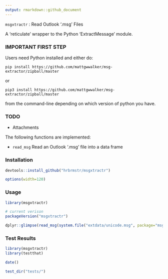 ```yaml
---
output: rmarkdown::github_document
---
```


`msgxtractr` : Read Outlook '.msg' Files

A 'reticulate' wrapper to the Python 'ExtractMessage' module.

### IMPORTANT FIRST STEP

Users need Python installed and either do:

    pip install https://github.com/mattgwwalker/msg-extractor/zipball/master

or

    pip3 install https://github.com/mattgwwalker/msg-extractor/zipball/master

from the command-line depending on which version of python you have.

### TODO

- Attachments

The following functions are implemented:

- `read_msg`	Read an Outlook '.msg' file into a data frame

### Installation

```r
devtools::install_github("hrbrmstr/msgxtractr")
```

```r
options(width=120)
```

### Usage

```r
library(msgxtractr)

# current verison
packageVersion("msgxtractr")

dplyr::glimpse(read_msg(system.file("extdata/unicode.msg", package="msgxtractr")))
```

### Test Results

```r
library(msgxtractr)
library(testthat)

date()

test_dir("tests/")
```

